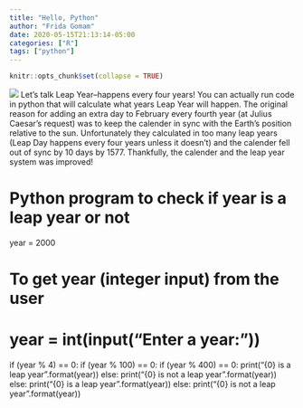 ```yaml
---
title: "Hello, Python"
author: "Frida Gomam"
date: 2020-05-15T21:13:14-05:00
categories: ["R"]
tags: ["python"]
---
```


```r
knitr::opts_chunk$set(collapse = TRUE)
```
![](/post/2020-05-13-r-studio-python-blog-post_files/python joke.jpg)
Let's talk Leap Year--happens every four years! You can actually run code in python that will calculate what years Leap Year will happen. The original reason for adding an extra day to February every fourth year (at Julius Caesar's request) was to keep the calender in sync with the Earth's position relative to the sun. Unfortunately they calculated in too many leap years (Leap Day happens every four years unless it doesn't) and the calender fell out of sync by 10 days by 1577. Thankfully, the calender and the leap year system was improved! 


# Python program to check if year is a leap year or not

year = 2000

# To get year (integer input) from the user
# year = int(input("Enter a year: "))

if (year % 4) == 0:
   if (year % 100) == 0:
       if (year % 400) == 0:
           print("{0} is a leap year".format(year))
       else:
           print("{0} is not a leap year".format(year))
   else:
       print("{0} is a leap year".format(year))
else:
   print("{0} is not a leap year".format(year))
